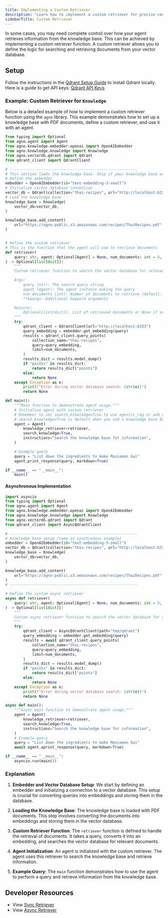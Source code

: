 ```yaml
---
title: Implementing a Custom Retriever
description: "Learn how to implement a custom retriever for precise control over document retrieval in your knowledge base."
sidebarTitle: Custom Retriever
---
```


In some cases, you may need complete control over how your agent retrieves information from the knowledge base. This can be achieved by implementing a custom retriever function. A custom retriever allows you to define the logic for searching and retrieving documents from your vector database.

## Setup

Follow the instructions in the [Qdrant Setup Guide](https://qdrant.tech/documentation/guides/installation/) to install Qdrant locally. Here is a guide to get API keys: [Qdrant API Keys](https://qdrant.tech/documentation/cloud/authentication/).

### Example: Custom Retriever for `Knowledge`

Below is a detailed example of how to implement a custom retriever function using the `agno` library. This example demonstrates how to set up a knowledge base with PDF documents, define a custom retriever, and use it with an agent.

```python
from typing import Optional
from agno.agent import Agent
from agno.knowledge.embedder.openai import OpenAIEmbedder
from agno.knowledge.knowledge import Knowledge
from agno.vectordb.qdrant import Qdrant
from qdrant_client import QdrantClient

# ---------------------------------------------------------
# This section loads the knowledge base. Skip if your knowledge base was populated elsewhere.
# Define the embedder
embedder = OpenAIEmbedder(id="text-embedding-3-small")
# Initialize vector database connection
vector_db = Qdrant(collection="thai-recipes", url="http://localhost:6333", embedder=embedder)
# Load the knowledge base
knowledge_base = Knowledge(
    vector_db=vector_db,
)

knowledge_base.add_content(
    url="https://agno-public.s3.amazonaws.com/recipes/ThaiRecipes.pdf"
)


# Define the custom retriever
# This is the function that the agent will use to retrieve documents
def retriever(
    query: str, agent: Optional[Agent] = None, num_documents: int = 5, **kwargs
) -> Optional[list[dict]]:
    """
    Custom retriever function to search the vector database for relevant documents.

    Args:
        query (str): The search query string
        agent (Agent): The agent instance making the query
        num_documents (int): Number of documents to retrieve (default: 5)
        **kwargs: Additional keyword arguments

    Returns:
        Optional[list[dict]]: List of retrieved documents or None if search fails
    """
    try:
        qdrant_client = QdrantClient(url="http://localhost:6333")
        query_embedding = embedder.get_embedding(query)
        results = qdrant_client.query_points(
            collection_name="thai-recipes",
            query=query_embedding,
            limit=num_documents,
        )
        results_dict = results.model_dump()
        if "points" in results_dict:
            return results_dict["points"]
        else:
            return None
    except Exception as e:
        print(f"Error during vector database search: {str(e)}")
        return None

def main():
    """Main function to demonstrate agent usage."""
    # Initialize agent with custom retriever
    # Remember to set search_knowledge=True to use agentic_rag or add_reference=True for traditional RAG
    # search_knowledge=True is default when you add a knowledge base but is needed here
    agent = Agent(
        knowledge_retriever=retriever,
        search_knowledge=True,
        instructions="Search the knowledge base for information",
    )

    # Example query
    query = "List down the ingredients to make Massaman Gai"
    agent.print_response(query, markdown=True)

if __name__ == "__main__":
    main()
```

#### Asynchronous Implementation

```python
import asyncio
from typing import Optional
from agno.agent import Agent
from agno.knowledge.embedder.openai import OpenAIEmbedder
from agno.knowledge.knowledge import Knowledge
from agno.vectordb.qdrant import Qdrant
from qdrant_client import AsyncQdrantClient

# ---------------------------------------------------------
# Knowledge base setup (same as synchronous example)
embedder = OpenAIEmbedder(id="text-embedding-3-small")
vector_db = Qdrant(collection="thai-recipes", url="http://localhost:6333", embedder=embedder)
knowledge_base = Knowledge(
    vector_db=vector_db,
)

knowledge_base.add_content(
    url="https://agno-public.s3.amazonaws.com/recipes/ThaiRecipes.pdf"
)
# ---------------------------------------------------------

# Define the custom async retriever
async def retriever(
    query: str, agent: Optional[Agent] = None, num_documents: int = 5, **kwargs
) -> Optional[list[dict]]:
    """
    Custom async retriever function to search the vector database for relevant documents.
    """
    try:
        qdrant_client = AsyncQdrantClient(path="tmp/qdrant")
        query_embedding = embedder.get_embedding(query)
        results = await qdrant_client.query_points(
            collection_name="thai-recipes",
            query=query_embedding,
            limit=num_documents,
        )
        results_dict = results.model_dump()
        if "points" in results_dict:
            return results_dict["points"]
        else:
            return None
    except Exception as e:
        print(f"Error during vector database search: {str(e)}")
        return None

async def main():
    """Async main function to demonstrate agent usage."""
    agent = Agent(
        knowledge_retriever=retriever,
        search_knowledge=True,
        instructions="Search the knowledge base for information",
    )
    # Example query
    query = "List down the ingredients to make Massaman Gai"
    await agent.aprint_response(query, markdown=True)

if __name__ == "__main__":
    asyncio.run(main())
```

### Explanation

1. **Embedder and Vector Database Setup**: We start by defining an embedder and initializing a connection to a vector database. This setup is crucial for converting queries into embeddings and storing them in the database.

2. **Loading the Knowledge Base**: The knowledge base is loaded with PDF documents. This step involves converting the documents into embeddings and storing them in the vector database.

3. **Custom Retriever Function**: The `retriever` function is defined to handle the retrieval of documents. It takes a query, converts it into an embedding, and searches the vector database for relevant documents.

4. **Agent Initialization**: An agent is initialized with the custom retriever. The agent uses this retriever to search the knowledge base and retrieve information.

5. **Example Query**: The `main` function demonstrates how to use the agent to perform a query and retrieve information from the knowledge base.

## Developer Resources

- View [Sync Retriever](https://github.com/agno-agi/agno/tree/main/cookbook/agent_concepts/knowledge/custom/retriever.py)
- View [Async Retriever](https://github.com/agno-agi/agno/tree/main/cookbook/agent_concepts/knowledge/custom/async_retriever.py)